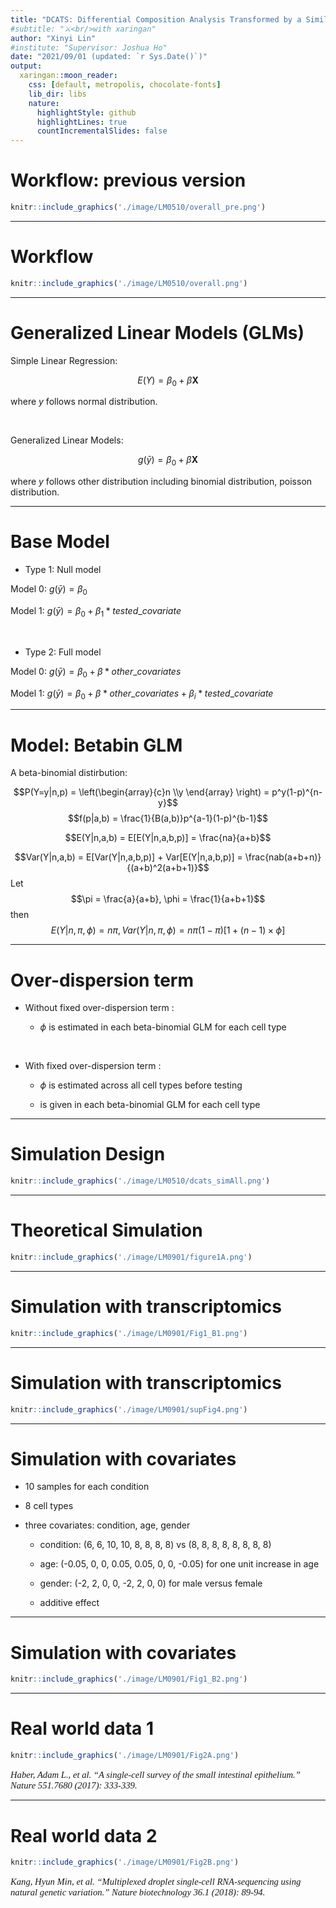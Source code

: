```yaml
---
title: "DCATS: Differential Composition Analysis Transformed by a Similarity matrix in single-cell data"
#subtitle: "⚔<br/>with xaringan"
author: "Xinyi Lin"
#institute: "Supervisor: Joshua Ho"
date: "2021/09/01 (updated: `r Sys.Date()`)"
output:
  xaringan::moon_reader:
    css: [default, metropolis, chocolate-fonts]
    lib_dir: libs
    nature:
      highlightStyle: github
      highlightLines: true
      countIncrementalSlides: false
---
```


# Workflow: previous version

```r
knitr::include_graphics('./image/LM0510/overall_pre.png')
```

---

# Workflow

```r
knitr::include_graphics('./image/LM0510/overall.png')
```

---

# Generalized Linear Models (GLMs)

Simple Linear Regression:

$$E(Y) = \beta_0 + \beta\mathbf{X}$$

where $y$ follows normal distribution.

<br/>

Generalized Linear Models:

$$g(\bar y) = \beta_0 + \beta\mathbf{X}$$

where $y$ follows other distribution including binomial distribution, poisson distribution.

---

# Base Model

* Type 1: Null model

Model 0: $g(\bar y) = \beta_0$

Model 1: $g(\bar y) = \beta_0 + \beta_1*tested\_covariate$

<br/>

* Type 2: Full model

Model 0: $g(\bar y) = \beta_0 + \beta*other\_covariates$

Model 1: $g(\bar y) = \beta_0 + \beta*other\_covariates + \beta_i*tested\_covariate$

---

# Model: Betabin GLM

A beta-binomial distirbution:

$$P(Y=y|n,p) = \left(\begin{array}{c}n \\y \end{array} \right) = p^y(1-p)^{n-y}$$
$$f(p|a,b) = \frac{1}{B(a,b)}p^{a-1}(1-p)^{b-1}$$

$$E(Y|n,a,b) = E[E(Y|n,a,b,p)] = \frac{na}{a+b}$$

$$Var(Y|n,a,b) = E[Var(Y|n,a,b,p)] + Var[E(Y|n,a,b,p)] = \frac{nab(a+b+n)}{(a+b)^2(a+b+1)}$$
Let $$\pi = \frac{a}{a+b}, \phi = \frac{1}{a+b+1}$$then $$E(Y|n,\pi,\phi) = n\pi, Var(Y|n,\pi,\phi) = n\pi(1-\pi)[1+(n-1)\times\phi]$$

---

# Over-dispersion term

* Without fixed over-dispersion term : 

   + $\phi$ is estimated in each beta-binomial GLM for each cell type
   
<br/>

* With fixed over-dispersion term : 

   + $\phi$ is estimated across all cell types before testing
   
   + is given in each beta-binomial GLM for each cell type

---

# Simulation Design

```r
knitr::include_graphics('./image/LM0510/dcats_simAll.png')
```

---

# Theoretical Simulation

```r
knitr::include_graphics('./image/LM0901/figure1A.png')
```

---

# Simulation with transcriptomics

```r
knitr::include_graphics('./image/LM0901/Fig1_B1.png')
```

---

# Simulation with transcriptomics

```r
knitr::include_graphics('./image/LM0901/supFig4.png')
```

---

# Simulation with covariates

* 10 samples for each condition 

* 8 cell types

* three covariates: condition, age, gender

   + condition: (6, 6, 10, 10, 8, 8, 8, 8) vs (8, 8, 8, 8, 8, 8, 8, 8)
   
   + age: (-0.05, 0, 0, 0.05, 0.05, 0, 0, -0.05) for one unit increase in age
   
   + gender: (-2, 2, 0, 0, -2, 2, 0, 0) for male versus female
   
   + additive effect
   
---

# Simulation with covariates

```r
knitr::include_graphics('./image/LM0901/Fig1_B2.png')
```

---

# Real world data 1

```r
knitr::include_graphics('./image/LM0901/Fig2A.png')
```

<p style="font-family: times, serif; font-size:11pt; font-style:italic">
Haber, Adam L., et al. "A single-cell survey of the small intestinal epithelium." Nature 551.7680 (2017): 333-339.
</p>

---

# Real world data 2

```r
knitr::include_graphics('./image/LM0901/Fig2B.png')
```

<p style="font-family: times, serif; font-size:11pt; font-style:italic">
Kang, Hyun Min, et al. "Multiplexed droplet single-cell RNA-sequencing using natural genetic variation." Nature biotechnology 36.1 (2018): 89-94.
</p>

